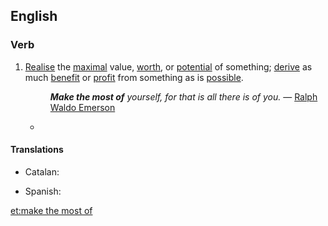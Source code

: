 ==English==

===Verb===
{{en-verb|head=[[to]] [[make]] [[the]] [[most]] [[of]]|makes the most of|making the most of|made the most of}}

# {{idiomatic|transitive}} [[realise|Realise]] the [[maximal]] value, [[worth]], or [[potential]] of something; [[derive]] as much [[benefit]] or [[profit]] from something as is [[possible]].
#: '''''Make the most of''' yourself, for that is all there is of you.'' — [[w:Ralph Waldo Emerson|Ralph Waldo Emerson]]
#* {{quote-news
|year=2011
|date=January 25
|author=Les Roopanarine
|title=Wigan   1 - 2   Aston Villa
|work=BBC
|url=http://news.bbc.co.uk/sport2/hi/football/eng_prem/9369947.stm
|page=
|passage=But with the home side likewise unable to '''make the most of''' a period of first-half ascendancy, Villa were swift to make amends on the restart.}}

====Translations====
{{trans-top}}
* Catalan: {{t+|ca|aprofitar}}
{{trans-mid}}
* Spanish: {{t+|es|aprovechar}}
{{trans-bottom}}

[[et:make the most of]]